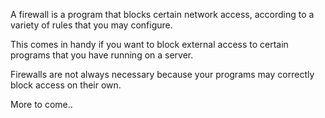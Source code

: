 A firewall is a program that blocks certain network access, according to a variety of rules that you may configure.

This comes in handy if you want to block external access to certain programs that you have running on a server.

Firewalls are not always necessary because your programs may correctly block access on their own.

More to come..

<!--- © Eric Vicenti 2020. Licensed under Creative Commons BY-NC-SA 4.0 https://creativecommons.org/licenses/by-nc-sa/4.0/ -->
